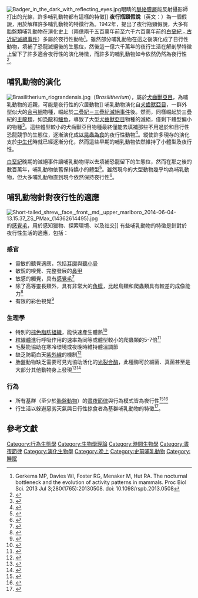 [[File:Badger_in_the_dark_with_reflecting_eyes.jpg|thumb]]眼睛的[[脈絡膜層|脈絡膜層]]能反射攝影師打出的光線，許多哺乳動物都有這樣的特徵]]
'''夜行瓶頸假說'''（英文：{{lang|en|Nocturnal Bottleneck Hypothesis}}）為一個假說，用於解釋許多哺乳動物的特徵行為。1942年，{{link-en|戈登·林恩·沃爾斯|Gordon Lynn Walls}}提出了夜行瓶頸假說，大多有胎盤類哺乳動物在演化史上（兩億兩千五百萬年前至六千六百萬年前的[[白堊紀﹣古近紀滅絕事件|白堊紀﹣古近紀滅絕事件]]）多屬於夜行性動物<ref>Gerkema MP, Davies WI, Foster RG, Menaker M, Hut RA. The nocturnal bottleneck and the evolution of activity patterns in mammals.  Proc Biol Sci. 2013 Jul 3;280(1765):20130508. doi: 10.1098/rspb.2013.0508</ref>。雖然部分哺乳動物在這之後演化成了日行性動物，填補了恐龍滅絕後的生態位，然後這一億六千萬年的夜行生活在解剖學特徵上留下了許多適合夜行性的演化特徵，而許多的哺乳動物如今依然仍然為夜行性<ref>{{cite web|last1=Sinn|first1=J.|title=New Study Shows Effects of Prehistoric Nocturnal Life on Mammalian Vision|url=https://www.sciencedaily.com/releases/2012/10/121031161025.htm|publisher=University of Texas|accessdate=24 November 2014|archive-date=2019-09-05|archive-url=https://web.archive.org/web/20190905202847/https://www.sciencedaily.com/releases/2012/10/121031161025.htm|dead-url=no}}</ref>。

==哺乳動物的演化==
[[File:Brasilitherium_riograndensis.jpg|thumb]]（''Brasilitherium''），屬於[[犬齒獸亞目|犬齒獸亞目]]，為哺乳動物的近親，可能是夜行性的穴居動物]]
<!--{{main article|Evolution of mammals}}-->
哺乳動物演化自[[犬齒獸亞目|犬齒獸亞目]]，一群外型似犬的[[合弓綱|合弓綱]]物種，崛起於[[二疊紀－三疊紀滅絕事件|二疊紀－三疊紀滅絕事件]]後。然而，同樣崛起於三疊紀的[[主龍類|主龍類]]，如[[恐龍|恐龍]]和[[鱷魚|鱷魚]]，導致了大型[[犬齒獸亞目|犬齒獸亞目]]物種的滅絕，僅剩下體型偏小的物種<ref>{{cite book|last1=Benton|first1=Michael J.|authorlink = Michael Benton|title=Vertebrate palaeontology|date=2004|publisher=Blackwell Science|location=Oxford|isbn=978-0-632-05637-8|edition=3rd}}</ref>。這些體型較小的犬齒獸亞目物種最終僅能去填補那些不用過於和日行性恐龍競爭的生態位，逐漸演化成[[食蟲動物|以昆蟲為食]]的夜行性動物<ref>{{cite book|last1=Kielan-Jaworowska|first1=Zofia|last2=Cifelli|first2=Richard L.|last3=Luo|first3=Zhe-Xi|title=Mammals from the age of dinosaurs : origins, evolution, and structure|url=https://archive.org/details/mammalsfromagedi00kiel_769|date=2004|publisher=Columbia University Press|location=New York|isbn=978-0-231-11918-4|page=[https://archive.org/details/mammalsfromagedi00kiel_769/page/n23 5]}}</ref>。縱使許多現存的演化支於[[中生代|中生代]]時就已經逐漸分化，然而這些早期的哺乳動物依然維持了小體型及夜行性。

[[白堊紀|白堊紀]]晚期的滅絕事件讓哺乳動物得以去填補恐龍留下的生態位，然而在那之後的數百萬年，哺乳動物依舊保持嬌小的體型<ref>{{cite web|last1=Than|first1=K.|title=Rise of Modern Mammals Occurred Long After Dinosaur Demise|url=http://www.livescience.com/7230-rise-modern-mammals-occurred-long-dinosaur-demise.html|publisher=LiveScience|accessdate=24 November 2014|archive-date=2020-05-09|archive-url=https://web.archive.org/web/20200509105243/https://www.livescience.com/7230-rise-modern-mammals-occurred-long-dinosaur-demise.html|dead-url=no}}</ref>。雖然現今的大型動物幾乎均為哺乳動物，但大多哺乳動物直到現今依然保持夜行性<ref>{{cite journal|last1=Gamberale-Stille|first1=G.|last2=Hall|first2=K. S. S.|last3=Tullberg|first3=B. S.|title=Signals of profitability? Food colour preferences in migrating juvenile blackcaps differ for fruits and insects|journal=Evolutionary Ecology|volume=20|issue=5|pages=479–490|date=10 August 2006|doi=10.1007/s10682-006-0015-y}}</ref>。

==哺乳動物針對夜行性的適應==
[[File:Short-tailed_shrew,_face,_front,_md,_upper_marlboro_2014-06-04-13.15.37_ZS_PMax_(14362614495).jpg|thumb]]的[[感覺毛|感覺毛]]，用於感知獵物、探索環境、以及社交]]
有些哺乳動物的特徵是針對於夜行性生活的適應，包括：

===感官===
* 靈敏的聽覺適應，包括[[耳廓|耳廓]]與[[聽小骨|聽小骨]]
* 敏銳的嗅覺、完整發展的[[鼻甲|鼻甲]]
* 敏感的觸覺，具有[[感覺毛|感覺毛]]<ref name=scholarpedia>{{cite journal | url=http://www.scholarpedia.org/article/Whisking_behavior | title=Vibrissal behaviour and function | journal=Scholarpedia | volume=6 | page=6642 | accessdate=October 29, 2011 | doi=10.4249/scholarpedia.6642 | year=2011 | last1=Grant | first1=Robyn | last2=Mitchinson | first2=Ben | last3=Prescott | first3=Tony | issue=10 | bibcode=2011SchpJ...6.6642P | archive-date=2021-01-15 | archive-url=https://web.archive.org/web/20210115212143/http://scholarpedia.org/article/Whisking_behavior | dead-url=no }}</ref> 
* 除了高等靈長類外，具有非常大的[[角膜|角膜]]，比起鳥類和爬蟲類具有較差的成像能力<ref>{{cite journal|last1=Hall|first1=M. I.|last2=Kamilar|first2=J. M.|last3=Kirk|first3=E. C.|title=Eye shape and the nocturnal bottleneck of mammals|journal=Proceedings of the Royal Society B: Biological Sciences|date=24 October 2012|volume=279|issue=1749|pages=4962–4968|doi=10.1098/rspb.2012.2258|pmid=23097513|pmc=3497252}}</ref>
* 有限的彩色視覺<ref>{{cite journal|last1=Davies|first1=Wayne I. L.|last2=Collin|first2=Shaun P.|last3=Hunt|first3=David M.|title=Molecular ecology and adaptation of visual photopigments in craniates|journal=Molecular Ecology|date=July 2012|volume=21|issue=13|pages=3121–3158|doi=10.1111/j.1365-294X.2012.05617.x|pmid=22650357}}</ref>

===生理學===
* 特別的[[棕色脂肪組織|棕色脂肪組織]]，能快速產生體熱<ref>{{cite journal|last1=Cannon|first1=B.|title=Brown Adipose Tissue: Function and Physiological Significance|url=https://archive.org/details/sim_physiological-reviews_2004-01_84_1/page/277|journal=Physiological Reviews|date=1 January 2004|volume=84|issue=1|pages=277–359|doi=10.1152/physrev.00015.2003|pmid=14715917}}</ref>
* [[粒線體|粒線體]]進行呼吸作用的速率為同等或體型較小的爬蟲類的5-7倍<ref>{{cite journal|last1=Brand|first1=M. D.|last2=Couture|first2=P.|last3=Else|first3=P. L.|last4=Withers|first4=K. W.|last5=Hulbert|first5=A. J.|title=Evolution of energy metabolism. Proton permeability of the inner membrane of liver mitochondria is greater in a mammal than in a reptile.|url=https://archive.org/details/sim_biochemical-journal_1991-04-01_275_1/page/81|journal=The Biochemical Journal|date=1 April 1991|volume=275|pages=81–6|pmid=1850242|issue=1|doi=10.1042/bj2750081|pmc=1150016}}</ref>
* 毛髮能協助在寒冷環境或夜晚時維持體溫調節
* 缺乏防範白天[[紫外線|紫外線]]的機制<ref>{{cite journal|last1=Ringvold|first1=Amund|title=Aqueous humour and ultraviolet radiation|journal=Acta Ophthalmologica|date=27 May 2009|volume=58|issue=1|pages=69–82|doi=10.1111/j.1755-3768.1980.tb04567.x|pmid=6773294}}</ref>
* 胎盤動物缺乏需要可見光協助活化的[[光裂合酶|光裂合酶]]，此種酶可於細菌、真菌甚至是大部分其他動物身上發現<ref>{{cite journal | vauthors = Lucas-Lledó JI, Lynch M | title = Evolution of mutation rates: phylogenomic analysis of the photolyase/cryptochrome family | url = https://archive.org/details/sim_molecular-biology-and-evolution_2009-05_26_5/page/1143 | journal = Molecular Biology and Evolution | volume = 26 | issue = 5 | pages = 1143–53 | date = May 2009 | pmid = 19228922 | pmc = 2668831 | doi = 10.1093/molbev/msp029 }}</ref><ref>{{cite news |title=Clues from a Somalian cavefish about modern mammals' dark past |url=https://www.sciencedaily.com/releases/2018/10/181011112444.htm |accessdate=11 October 2018 |work=Science Daily |publisher=Cell Press |date=October 11, 2018 |archive-date=2020-11-09 |archive-url=https://web.archive.org/web/20201109042020/https://www.sciencedaily.com/releases/2018/10/181011112444.htm |dead-url=no }}</ref>

===行為===
* 所有基群（至少於[[胎盤動物|胎盤動物]]）的[[晝夜節律|晝夜節律]]與行為模式皆為夜行性<ref>{{cite journal|last1=Gerkema|first1=M. P.|last2=Davies|first2=W. I. L.|last3=Foster|first3=R. G.|last4=Menaker|first4=M.|last5=Hut|first5=R. A.|title=The nocturnal bottleneck and the evolution of activity patterns in mammals|journal=Proceedings of the Royal Society B: Biological Sciences|date=3 July 2013|volume=280|issue=1765|pages=20130508|doi=10.1098/rspb.2013.0508|pmid=23825205|pmc=3712437}}</ref><ref>{{cite journal|last1=Menaker|first1=M.|last2=Moreira|first2=L.F.|last3=Tosini|first3=G.|title=Evolution of circadian organization in vertebrates|journal=Brazilian Journal of Medical and Biological Research|date=March 1997|volume=30|issue=3|pages=305–313|doi=10.1590/S0100-879X1997000300003|pmid=9246228}}</ref>
* 行{{link-en|地穴|Burrow|穴居}}生活以躲避惡劣天氣與日行性掠食者為基群哺乳動物的特徵<ref>{{cite journal|last1=Damiani|first1=R.|last2=Modesto|first2=S.|last3=Yates|first3=A.|last4=Neveling|first4=J.|title=Earliest evidence of cynodont burrowing|journal=Proceedings of the Royal Society B: Biological Sciences|date=22 August 2003|volume=270|issue=1525|pages=1747–51|pmid=12965004|doi=10.1098/rspb.2003.2427|pmc=1691433}}</ref>。

==參考文獻==
{{Reflist|30em}}

[[Category:行為生態學|Category:行為生態學]]
[[Category:生物學理論|Category:生物學理論]]
[[Category:時間生物學|Category:時間生物學]]
[[Category:晝夜節律|Category:晝夜節律]]
[[Category:演化生物學|Category:演化生物學]]
[[Category:晚上|Category:晚上]]
[[Category:史前哺乳動物|Category:史前哺乳動物]]
[[Category:睡眠|Category:睡眠]]